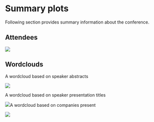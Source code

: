 # Summary plots

Following section provides summary information about the conference.

## Attendees


![](tree.png)


## Wordclouds


A wordcloud based on speaker abstracts

![](wc_abstracts.png)

A wordcloud based on speaker presentation titles

![](wc_titles.png)A wordcloud based on companies present

![](wc_comps.png)